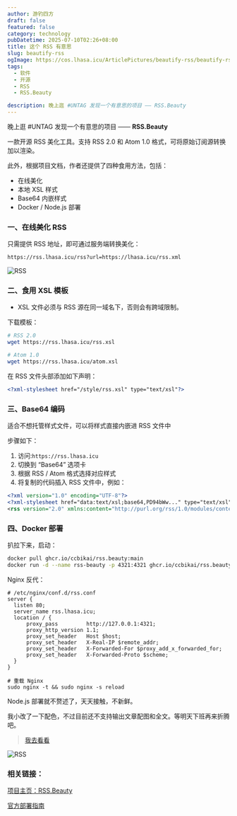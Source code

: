 ```yaml
---
author: 游钓四方
draft: false
featured: false
category: technology
pubDatetime: 2025-07-10T02:26+08:00
title: 这个 RSS 有意思
slug: beautify-rss
ogImage: https://cos.lhasa.icu/ArticlePictures/beautify-rss/beautify-rss.png
tags:
  - 软件
  - 开源
  - RSS
  - RSS.Beauty

description: 晚上逛 #UNTAG 发现一个有意思的项目 —— RSS.Beauty
---
```



晚上逛 #UNTAG 发现一个有意思的项目 —— **RSS.Beauty**

一款开源 RSS 美化工具。支持 RSS 2.0 和 Atom 1.0 格式，可将原始订阅源转换加以渲染。

此外，根据项目文档，作者还提供了四种食用方法，包括：

 - 在线美化
 - 本地 XSL 样式
 - Base64 内嵌样式
 - Docker / Node.js 部署

### 一、在线美化 RSS

只需提供 RSS 地址，即可通过服务端转换美化：

```bash
https://rss.lhasa.icu/rss?url=https://lhasa.icu/rss.xml
```
<Img 
  src="8143415125aab.png"
  alt="RSS"
  exif={false}
  caption={false}
/>

### 二、食用 XSL 模板

 * XSL 文件必须与 RSS 源在同一域名下，否则会有跨域限制。

下载模板：

```bash
# RSS 2.0
wget https://rss.lhasa.icu/rss.xsl

# Atom 1.0
wget https://rss.lhasa.icu/atom.xsl
```

在 RSS 文件头部添加如下声明：

```xml
<?xml-stylesheet href="/style/rss.xsl" type="text/xsl"?>
```

### 三、Base64 编码

适合不想托管样式文件，可以将样式直接内嵌进 RSS 文件中

步骤如下：

1. 访问:`https://rss.lhasa.icu`
2. 切换到 “Base64” 选项卡
3. 根据 RSS / Atom 格式选择对应样式
4. 将复制的代码插入 RSS 文件中，例如：

```xml
<?xml version="1.0" encoding="UTF-8"?>
<?xml-stylesheet href="data:text/xsl;base64,PD94bWw..." type="text/xsl"?>
<rss version="2.0" xmlns:content="http://purl.org/rss/1.0/modules/content/">
```

### 四、Docker 部署

扒拉下来，启动：

```bash
docker pull ghcr.io/ccbikai/rss.beauty:main
docker run -d --name rss-beauty -p 4321:4321 ghcr.io/ccbikai/rss.beauty:main
```

Nginx 反代：

```nginx
# /etc/nginx/conf.d/rss.conf
server {
  listen 80;
  server_name rss.lhasa.icu;
  location / {
      proxy_pass         http://127.0.0.1:4321;
      proxy_http_version 1.1;
      proxy_set_header   Host $host;
      proxy_set_header   X-Real-IP $remote_addr;
      proxy_set_header   X-Forwarded-For $proxy_add_x_forwarded_for;
      proxy_set_header   X-Forwarded-Proto $scheme;
  }
}

# 重载 Nginx
sudo nginx -t && sudo nginx -s reload
```
Node.js 部署就不赘述了，天天接触，不新鲜。

我小改了一下配色，不过目前还不支持输出文章配图和全文。等明天下班再来折腾吧。

> [我去看看](https://lhasa.icu/rss.xml)

<Img 
  src="1752084104213.jpg"
  alt="RSS"
  exif={false}
  caption={false}
/>

### 相关链接：

[项目主页：RSS.Beauty](https://github.com/ccbikai/rss.beauty)

[官方部署指南](https://github.com/ccbikai/RSS.Beauty/blob/main/docs/deployment-guide.md)
